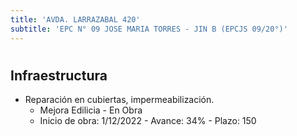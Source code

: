 ```yaml
---
title: 'AVDA. LARRAZABAL 420'
subtitle: 'EPC N° 09 JOSE MARIA TORRES - JIN B (EPCJS 09/20°)'
---
```


#
## Infraestructura

* Reparación en cubiertas, impermeabilización. 
    + Mejora Edilicia - En Obra 
    + Inicio de obra: 1/12/2022 - Avance: 34% - Plazo: 150 





